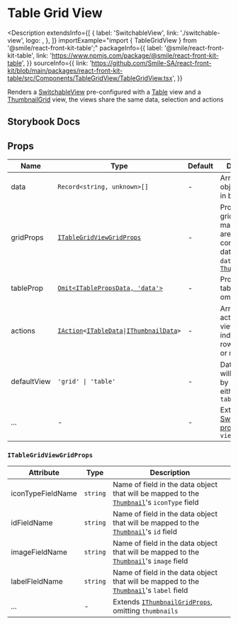 
# Table Grid View

<Description
  extendsInfo={[
    {
      label: 'SwitchableView',
      link: './switchable-view',
      logo: <GitHubLogo />,
    },
  ]}
  importExample="import { TableGridView } from '@smile/react-front-kit-table';"
  packageInfo={{
    label: '@smile/react-front-kit-table',
    link: 'https://www.npmjs.com/package/@smile/react-front-kit-table',
  }}
  sourceInfo={{
    link: 'https://github.com/Smile-SA/react-front-kit/blob/main/packages/react-front-kit-table/src/Components/TableGridView/TableGridView.tsx',
  }}
>
  Renders a [SwitchableView](../react-front-kit/components/switchable-view)
  pre-configured with a [Table](./table) view and a
  [ThumbnailGrid](../react-front-kit/components/thumbnail-grid) view, the views
  share the same data, selection and actions
</Description>

## Storybook Docs

<StorybookEmbed
  storyId="3-custom-components-tablegridview--docs"
  height="2450"
/>

## Props

| Name                  | Type                                                                                                                                                                                                 | Default | Description                                                                                                                                              |
| --------------------- | ---------------------------------------------------------------------------------------------------------------------------------------------------------------------------------------------------- | ------- | -------------------------------------------------------------------------------------------------------------------------------------------------------- |
| data <Required/>      | `Record<string, unknown>[]`                                                                                                                                                                          | -       | Array of data objects, loaded in both views                                                                                                              |
| gridProps <Required/> | [`ITableGridViewGridProps`](#itablegridviewgridprops)                                                                                                                                                | -       | Props for the grid view, field mapping values are used to convert any data object in `data` into [`Thumbnails`](../react-front-kit/components/thumbnail) |
| tableProp <Required/> | [`Omit<ITablePropsData, 'data'>`](./table#props)                                                                                                                                                     | -       | Props for the table view, omitting `data`                                                                                                                |
| actions               | [`IAction`](../shared-types/actions#iactiont)`<`[`ITableData`](./table#itabledatadata-extends-recordstring-unknown)`\|`[`IThumbnailData`](../react-front-kit/components/thumbnail#ithumbnaildata)`>` | -       | Array of actions for both views, either individual row/thumbnail or mass actions                                                                         |
| defaultView           | `'grid' \| 'table'`                                                                                                                                                                                  | -       | Data view that will be active by default, either `grid` or `table`                                                                                       |
| ...                   | -                                                                                                                                                                                                    | -       | Extends [SwitchableView props](../react-front-kit/components/switchable-view#props), omitting `views`                                                    |

### `ITableGridViewGridProps`

| Attribute         | Type     | Description                                                                                                                           |
| ----------------- | -------- | ------------------------------------------------------------------------------------------------------------------------------------- |
| iconTypeFieldName | `string` | Name of field in the data object that will be mapped to the [`Thumbnail`](../react-front-kit/components/thumbnail)'s `iconType` field |
| idFieldName       | `string` | Name of field in the data object that will be mapped to the [`Thumbnail`](../react-front-kit/components/thumbnail)'s `id` field       |
| imageFieldName    | `string` | Name of field in the data object that will be mapped to the [`Thumbnail`](../react-front-kit/components/thumbnail)'s `image` field    |
| labelFIeldName    | `string` | Name of field in the data object that will be mapped to the [`Thumbnail`](../react-front-kit/components/thumbnail)'s `label` field    |
| ...               | -        | Extends [`IThumbnailGridProps`](../react-front-kit/components/thumbnail-grid#props), omitting `thumbnails`                            |
